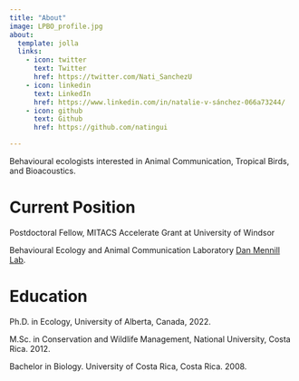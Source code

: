 ```yaml
---
title: "About"
image: LPBO_profile.jpg
about:
  template: jolla
  links:
    - icon: twitter
      text: Twitter
      href: https://twitter.com/Nati_SanchezU
    - icon: linkedin
      text: LinkedIn
      href: https://www.linkedin.com/in/natalie-v-sánchez-066a73244/
    - icon: github
      text: Github
      href: https://github.com/natingui

---
```


Behavioural ecologists interested in Animal Communication, Tropical Birds, and Bioacoustics.

# Current Position  

Postdoctoral Fellow, MITACS Accelerate Grant at University of Windsor   

Behavioural Ecology and Animal Communication Laboratory [Dan Mennill Lab](https://web2.uwindsor.ca/courses/biology/dmennill/index.html). 



# Education

Ph.D. in Ecology, University of Alberta, Canada, 2022.

M.Sc. in Conservation and Wildlife Management, National University, Costa Rica. 2012.

Bachelor in Biology. University of Costa Rica, Costa Rica. 2008.

